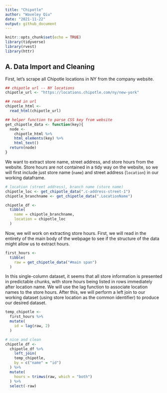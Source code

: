 ```yaml
---
title: "Chipotle"
author: "Waveley Qiu"
date: "2021-11-22"
output: github_document
---
```


```r
knitr::opts_chunk$set(echo = TRUE)
library(tidyverse)
library(rvest)
library(httr)
```

## A. Data Import and Cleaning

First, let's scrape all Chipotle locations in NY from the company website.

```r
## chipotle url -- NY locations
chipotle_url <- "https://locations.chipotle.com/ny/new-york"

## read in url
chipotle_html <-
  read_html(chipotle_url)

## helper function to parse CSS key from website
get_chipotle_data <- function(key){
  node <- 
    chipotle_html %>%
    html_elements(key) %>%
    html_text()
  return(node)
}
```

We want to extract store name, street address, and store hours from the website. Store hours are not contained in a tidy way on the website, so we will first include just store name (`name`) and street address (`location`) in our working dataframe.

```r
# location (street address), branch name (store name)
chipotle_loc <- get_chipotle_data(".c-address-street-1")
chipotle_branchname <- get_chipotle_data(".LocationName")

chipotle_df <-
  tibble(
    name = chipotle_branchname,
    location = chipotle_loc
  )
```

Now, we will work on extracting store hours. First, we will read in the entirety of the main body of the webpage to see if the structure of the data might allow us to extract hours. 

```r
first_hours <-
  tibble(
    raw = get_chipotle_data("#main span")
  )
```

In this single-column dataset, it seems that all store information is presented in predictable chunks, with store hours being listed in rows immediately after location name. We will use the lag function to associate location names to the store hours. After this, we will perform a left join to our working dataset (using store location as the common identifier) to produce our desired dataset.

```r
temp_chipotle <-
  first_hours %>% 
  mutate(
    id = lag(raw, 2)
  )

# nice and clean
chipotle_df <-
  chipotle_df %>% 
    left_join(
    temp_chipotle,
    by = c("name" = "id")
  ) %>%
  mutate(
    hours = trimws(raw, which = "both")
  ) %>%
  select(-raw)
```


